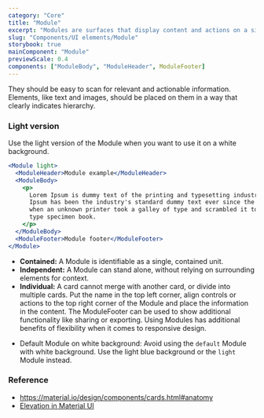 ```yaml
---
category: "Core"
title: "Module"
excerpt: "Modules are surfaces that display content and actions on a single topic."
slug: "Components/UI elements/Module"
storybook: true
mainComponent: "Module"
previewScale: 0.4
components: ["ModuleBody", "ModuleHeader", ModuleFooter]
---
```


They should be easy to scan for relevant and actionable information. Elements, like text and images, should be placed on them in a way that clearly indicates hierarchy.

### Light version

Use the light version of the Module when you want to use it on a white background.

```jsx live
<Module light>
  <ModuleHeader>Module example</ModuleHeader>
  <ModuleBody>
    <p>
      Lorem Ipsum is dummy text of the printing and typesetting industry. Lorem
      Ipsum has been the industry's standard dummy text ever since the 1500s,
      when an unknown printer took a galley of type and scrambled it to make a
      type specimen book.
    </p>
  </ModuleBody>
  <ModuleFooter>Module footer</ModuleFooter>
</Module>
```

<DoUse>

- **Contained:** A Module is identifiable as a single, contained unit.
- **Independent:** A Module can stand alone, without relying on surrounding elements for context.
- **Individual:** A card cannot merge with another card, or divide into multiple cards. Put the name in the top left corner, align controls or actions to the top right corner of the Module and place the information in the content. The ModuleFooter can be used to show additional functionality like sharing or exporting. Using Modules has additional benefits of flexibility when it comes to responsive design.

</DoUse>

<DoNotUse>

- Default Module on white background: Avoid using the `default` Module with white background. Use the light blue background or the `light` Module instead.

</DoNotUse>

### Reference

- https://material.io/design/components/cards.html#anatomy
- [Elevation in Material UI](https://material.io/design/environment/elevation.html)
